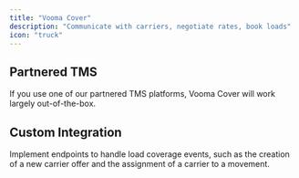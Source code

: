 ```yaml
---
title: "Vooma Cover"
description: "Communicate with carriers, negotiate rates, book loads"
icon: "truck"
---
```



## Partnered TMS

If you use one of our partnered TMS platforms, Vooma Cover will work largely out-of-the-box.

## Custom Integration

<AccordionGroup>
  <Accordion title="Set up Movement sync">
    <MovementSync />
  </Accordion>
  <Accordion title="Receive webhooks on scheduling events">
    Implement endpoints to handle load coverage events, such as the creation of
    a new carrier offer and the assignment of a carrier to a movement.
  </Accordion>
</AccordionGroup>
